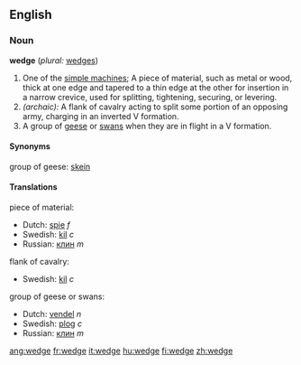 ==English==

=== Noun ===
'''wedge'''  (''plural:'' [[wedges]])
{{wikipedia}}
# One of the [[simple machine]]s; A piece of material, such as metal or wood, thick at one edge and tapered to a thin edge at the other for insertion in a narrow crevice, used for splitting, tightening, securing, or levering.
#''(archaic):'' A flank of cavalry acting to split some portion of an opposing army, charging in an inverted V formation.
# A group of [[goose|geese]] or [[swan]]s when they are in flight in a V formation.

==== Synonyms ====
group of geese: [[skein]]

==== Translations ====
piece of material:
*Dutch: [[spie]] ''f''
*Swedish: [[kil]] ''c''
*Russian: [[клин]] ''m''

flank of cavalry:
*Swedish: [[kil]] ''c''

group of geese or swans:
*Dutch: [[vendel]] ''n''
*Swedish: [[plog]] ''c''
*Russian: [[клин]] ''m''

[[ang:wedge]]
[[fr:wedge]]
[[it:wedge]]
[[hu:wedge]]
[[fi:wedge]]
[[zh:wedge]]